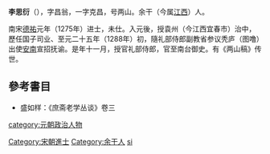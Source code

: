 {{noteTA
|1=zh-hans:余干; zh-hant:餘干
}}
'''李思衍'''（{{bd|?||?|}}），字昌翁，一字克昌，号两山。余干（今属[[江西|江西]]）人。

南宋[[德祐|德祐]]元年（1275年）进士，未仕。入元後，授袁州（今江西宜春市）治中，歷任国子司业、至元二十五年（1288年）初，隨礼部侍郎副教省参议秃庐（图噜）出使[[越南|安南]]宣招抚谕。是年十一月，授官礼部侍郎，官至南台御史。有《两山稿》传世。

==參考書目==
*盛如样：《庶斋老学丛谈》卷三
{{DEFAULTSORT:li siyan}}
[[category:元朝政治人物|category:元朝政治人物]]
[[Category:宋朝進士|Category:宋朝進士]]
[[Category:余干人|Category:余干人]]
[[Category:李姓|si]]
{{元朝人物小作品}}
